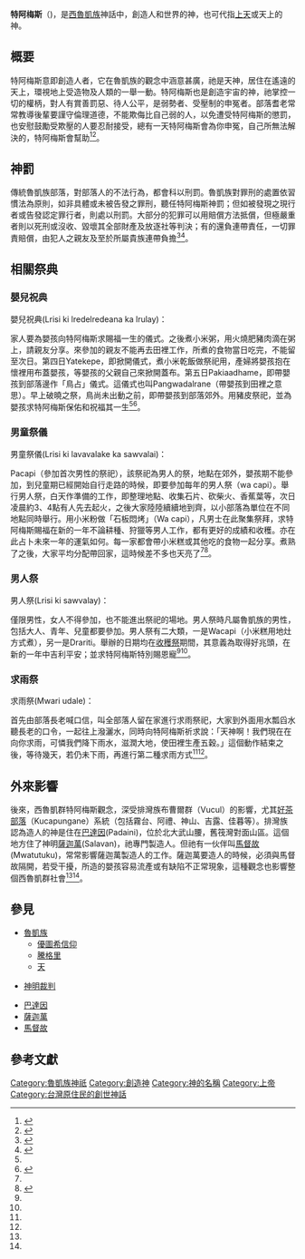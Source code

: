 {{expert|subject=臺灣原住民族}}
'''特阿梅斯'''（{{Lang-dru|Twaumase}})，是[[西魯凱族|西魯凱族]]神話中，創造人和世界的神，也可代指[[上天|上天]]或天上的神。
== 概要 ==
特阿梅斯意即創造人者，它在魯凱族的觀念中涵意甚廣，祂是天神，居住在遙遠的天上，環視地上受造物及人類的一舉一動。特阿梅斯也是創造宇宙的神，祂掌控一切的權柄，對人有賞善罰惡、待人公平，是弱勢者、受壓制的申冤者。部落耆老常常教導後輩要謹守倫理道德，不能欺侮比自己弱的人，以免遭受特阿梅斯的懲罰，也安慰鼓勵受欺壓的人要忍耐接受，總有一天特阿梅斯會為你申冤，自己所無法解決的，特阿梅斯會幫助<ref name="臺灣原住民史─魯凱族史篇">{{cite book |author=[[喬宗忞|喬宗忞]] |title=《臺灣原住民史─魯凱族史篇》 |url=https://www.books.com.tw/products/0010398337 |publisher=[[國史館臺灣文獻館|國史館臺灣文獻館]] |year=2001-05-01 |isbn=9789570282962 |access-date=2021-04-15 |archive-date=2020-06-27 |archive-url=https://web.archive.org/web/20200627021649/https://www.books.com.tw/products/0010398337 |dead-url=no }}</ref><ref name="魯凱族的文化與藝術">{{cite book |author=[[許功明|許功明]] |title=《魯凱族的文化與藝術》 |url=https://tiprc.apc.gov.tw/resource/book/2470156 |publisher=[[稻鄉|稻鄉]] |year=2001-08 |isbn=957-9628-85-8 |access-date=2021-04-15 |archive-date=2021-01-28 |archive-url=https://web.archive.org/web/20210128215319/https://tiprc.apc.gov.tw/resource/book/2470156 |dead-url=no }}</ref>。

== 神罰 ==
傳統魯凱族部落，對部落人的不法行為，都會科以刑罰。魯凱族對罪刑的處置依習慣法為原則，如非具體或未被告發之罪刑，聽任特阿梅斯神罰；但如被發現之現行者或告發認定罪行者，則處以刑罰。大部分的犯罪可以用賠償方法抵償，但極嚴重者則以死刑或沒收、毀壞其全部財產及放逐社等判決；有的還負連帶責任，一切罪責賠償，由犯人之親友及至於所屬貴族連帶負擔<ref name="重修臺灣通志卷三第一冊">{{cite book |author=[[王長華|王長華]]、[[劉寧顏|劉寧顏]]總纂 |title=《重修臺灣通志卷三第一冊》 |url=https://www.govbooks.com.tw/books/95128sloc=main |publisher=[[國史館臺灣文獻館|國史館臺灣文獻館]] |year=1995 |isbn=9789570007381 |access-date=2021-04-15 |archive-date=2021-04-15 |archive-url=https://web.archive.org/web/20210415041651/https://www.govbooks.com.tw/books/95128sloc=main |dead-url=no }}</ref><ref name="臺灣的原住民：魯凱族">{{cite book |author=[[達西烏拉彎‧畢馬|達西烏拉彎‧畢馬]] |title=《臺灣的原住民：魯凱族》 |url= |publisher=[[臺原|臺原]] |year=2002 |isbn= }}</ref>。

== 相關祭典 ==
=== 嬰兒祝典 ===
嬰兒祝典(Lrisi ki lredelredeana ka lrulay)：

家人要為嬰孩向特阿梅斯求賜福一生的儀式。之後煮小米粥，用火燒肥豬肉滴在粥上，請親友分享。來參加的親友不能再去田裡工作，所煮的食物當日吃完，不能留至次日。第四日Yatekepe，即掀開儀式，煮小米乾飯做祭祀用，產婦將嬰孩抱在懷裡用布蓋嬰孩，等嬰孩的父親自己來掀開蓋布。第五日Pakiaadhame，即帶嬰孩到部落邊作「鳥占」儀式。這儀式也叫Pangwadalrane（帶嬰孩到田裡之意思）。早上破曉之祭，鳥尚未出動之前，即帶嬰孩到部落郊外。用豬皮祭祀，並為嬰孩求特阿梅斯保佑和祝福其一生<ref name="臺灣的原住民：魯凱族"></ref><ref name="臺灣屏東魯凱族的家族與婚姻">{{cite book |author=[[陳奇祿|陳奇祿]] |title=《臺灣屏東魯凱族的家族與婚姻》 |url= |publisher=《[[中國民族學報|中國民族學報]]》 |year=1955 |isbn= }}</ref>{{Rp|103-123}}。

=== 男童祭儀 ===
男童祭儀(Lrisi ki lavavalake ka sawvalai)：

Pacapi（參加首次男性的祭祀），該祭祀為男人的祭，地點在郊外，嬰孩期不能參加，到兒童期已經開始自行走路的時候，即要參加每年的男人祭（wa capi）。舉行男人祭，白天作準備的工作，即整理地點、收集石片、砍柴火、香蕉葉等，次日凌晨約3、4點有人先去起火，之後大家陸陸續續地到齊，以小部落為單位在不同地點同時舉行。用小米粉做「石板悶烤」（Wa capi），凡男士在此聚集祭拜，求特阿梅斯賜福在新的一年不論耕種、狩獵等男人工作，都有更好的成績和收穫。亦在此占卜未來一年的運氣如何。每一家都會帶小米糕或其他吃的食物一起分享。煮熟了之後，大家平均分配帶回家，這時候差不多也天亮了<ref name="臺灣原住民史─魯凱族史篇"></ref><ref name="野百合之歌">{{cite book |author=[[奧威尼．卡露斯|奧威尼．卡露斯]] |title=《野百合之歌》 |url=https://www.books.com.tw/products/0010180580?sloc=main |publisher=[[晨星|晨星]] |year=2001-09-15 |isbn=9789574550555 |access-date=2021-04-15 |archive-date=2021-04-15 |archive-url=https://web.archive.org/web/20210415202816/https://www.books.com.tw/products/0010180580?sloc=main |dead-url=no }}</ref>。

=== 男人祭 ===
男人祭(Lrisi ki sawvalay)：

僅限男性，女人不得參加，也不能進出祭祀的場地。男人祭時凡屬魯凱族的男性，包括大人、青年、兒童都要參加。男人祭有二大類，一是Wacapi（小米糕用地灶方式煮），另一是Drariti。舉辦的日期均在[[收穫祭|收穫祭]]期間，其意義為取得好兆頭，在新的一年中吉利平安；並求特阿梅斯特別賜恩寵<ref name="臺灣原住民史─魯凱族史篇"></ref><ref name="魯凱族的文化與藝術"></ref>。

=== 求雨祭 ===
求雨祭(Mwari udale)：

首先由部落長老喊口信，叫全部落人留在家進行求雨祭祀，大家到外面用水瓢舀水聽長老的口令，一起往上潑灑水，同時向特阿梅斯祈求說：「天神啊！我們現在在向你求雨，可憐我們降下雨水，滋潤大地，使田裡生產五穀。」這個動作結束之後，等待幾天，若仍未下雨，再進行第二種求雨方式<ref name="臺灣原住民史─魯凱族史篇"></ref><ref name="魯凱族的文化與藝術"></ref>。

== 外來影響 ==
後來，西魯凱群特阿梅斯觀念，深受排灣族布曹爾群（Vucul）的影響，尤其[[好茶部落|好茶部落]]（Kucapungane）系統（包括霧台、阿禮、神山、吉露、佳暮等）。排灣族認為造人的神是住在[[巴達因|巴達因]](Padaini)，位於北大武山腰，舊筏灣對面山區。這個地方住了神明[[薩迦萬|薩迦萬]](Salavan)，祂專門製造人。但祂有一伙伴叫[[馬督故|馬督故]](Mwatutuku)，常常影響薩迦萬製造人的工作。薩迦萬要造人的時候，必須與馬督故隔開，若受干擾，所造的嬰孩容易流產或有缺陷不正常現象，這種觀念也影響整個西魯凱群社會<ref name="臺灣原住民史─魯凱族史篇"></ref><ref name="魯凱族的文化與藝術"></ref>。

== 參見 ==
* [[魯凱族|魯凱族]]
** [[優圖希信仰|優圖希信仰]]
** [[騰格里|騰格里]]
** [[天|天]]

* [[神明裁判|神明裁判]]

* [[巴達因|巴達因]]
* [[薩迦萬|薩迦萬]]
* [[馬督故|馬督故]]

== 參考文獻 ==
{{reflist}}

{{魯凱族神話}}
[[Category:魯凱族神祇|Category:魯凱族神祇]]
[[Category:創造神|Category:創造神]]
[[Category:神的名稱|Category:神的名稱]]
[[Category:上帝|Category:上帝]]
[[Category:台灣原住民的創世神話|Category:台灣原住民的創世神話]]